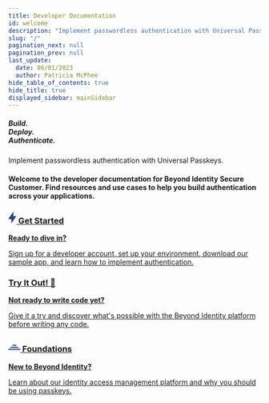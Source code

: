 ```yaml
---
title: Developer Documentation
id: welcome
description: "Implement passwordless authentication with Universal Passkeys."
slug: "/"
pagination_next: null
pagination_prev: null
last_update:
  date: 06/01/2023
  author: Patricia McPhee
hide_table_of_contents: true
hide_title: true
displayed_sidebar: mainSidebar
---
```



<div class="intro-visual">
  <Row wrap={true}>
    <Col flex="1 1 600px">
      <div class="intro-text">
        <h5>
          Build.
          <br />
          Deploy.
          <br />
          Authenticate.
        </h5>
        <p class="intro-text">
          Implement passwordless authentication with Universal Passkeys.
        </p>
        <h4 class="intro-text">
          Welcome to the developer documentation for Beyond Identity Secure
          Customer. Find resources and use cases to help you build
          authentication across your applications.
        </h4>
      </div>
    </Col>
    <Col flex="1 0 250px">
      <div></div>
    </Col>
  </Row>
</div>

<section class="intro-cards">
  <div class="container intro-cards">
    <Stack direction={{ xs: "column", sm: "row" }} spacing={3}>
      <div>
        <div class="card intro-card">
          <a href="/docs/next/get-started">
            <div class="card__header">
              <h3>
                <svg
                  width="16"
                  height="24"
                  viewBox="0 0 16 24"
                  fill="blue"
                  xmlns="http://www.w3.org/2000/svg"
                  style={{ marginRight: "8px", transform: "translateY(4px)" }}
                >
                  <path
                    d="M16 9H9.82999L10.29 0.290001C10.4 0.1 10.2 -0.1 10.1 0L0 14C-0.1 14.1 0 14.3 0.2 14.4L6.17001 15.5L5.71 22.71C5.7 22.9 5.9 23.1 6.1 23L16 9C16.1 8.9 16.1 8.7 16 8.6L16 9Z"
                    fill="#2b4281"
                    fillRule="evenodd"
                    clipRule="evenodd"
                  />
                </svg>
                Get Started
              </h3>
            </div>
            <div class="card__body">
              <p>
                <b>Ready to dive in?</b>
              </p>
              <p>
                Sign up for a developer account, set up your environment,
                download our sample app, and learn how to implement
                authentication.
              </p>
            </div>
          </a>
        </div>
      </div>
      <div>
        <div class="card intro-card">
          <a href="/docs/next/select-experience">
            <div class="card__header">
              <h3>Try It Out! 🚀 </h3>
            </div>
            <div class="card__body">
              <p>
                <b>Not ready to write code yet?</b>
              </p>
              <p>
                Give it a try and discover what's possible with the Beyond
                Identity platform before writing any code.
              </p>
            </div>
          </a>
        </div>
      </div>
      <div>
        <div class="card intro-card">
          <a href="/docs/next/foundations">
            <div class="card__header">
              <h3>
                <svg
                  width="24"
                  height="24"
                  viewBox="0 0 24 24"
                  fill="none"
                  xmlns="http://www.w3.org/2000/svg"
                  style={{ marginRight: "8px", transform: "translateY(2px)" }}
                >
                  <path
                    d="M8,10 L16,10 L16,12 L8,12 L8,10
                      M4,14 L12,14 L12,16 L4,16 L4,14 M12,14 L20,14 L20,16 L12,16 L12,14
                      M0,18 L8,18 L8,20 L0,20 L0,18 M8,18 L16,18 L16,20 L8,20 L8,18 M16,18 L24,18 L24,20 L16,20 L16,18"
                    fill="#2b4281"
                  />
                </svg>
                Foundations
              </h3>
            </div>
            <div class="card__body">
              <p>
                <strong>New to Beyond Identity?</strong>
              </p>
              <p>
                Learn about our identity access management platform and why you
                should be using passkeys.
              </p>
            </div>
          </a>
        </div>
      </div>
    </Stack>

  </div>
</section>
